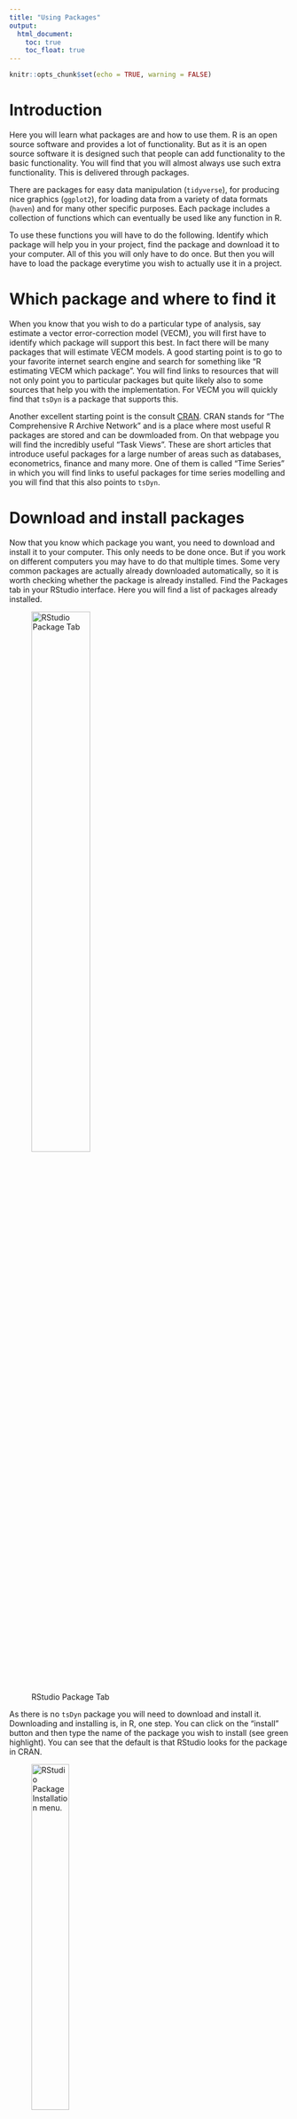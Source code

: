 ```yaml
---
title: "Using Packages"
output:
  html_document:
    toc: true
    toc_float: true
---
```


```r
knitr::opts_chunk$set(echo = TRUE, warning = FALSE)
```

# Introduction

Here you will learn what packages are and how to use them. R is an open source software and provides a lot of functionality. But as it is an open source software it is designed such that people can add functionality to the basic functionality. You will find that you will almost always use such extra functionality. This is delivered through packages.

There are packages for easy data manipulation (`tidyverse`), for producing nice graphics (`ggplot2`), for loading data from a variety of data formats (`haven`) and for many other specific purposes. Each package includes a collection of functions which can eventually be used like any function in R. 

To use these functions you will have to do the following. Identify which package will help you in your project, find the package and download it to your computer. All of this you will only have to do once. But then you will have to load the package everytime you wish to actually use it in a project.


# Which package and where to find it

When you know that you wish to do a particular type of analysis, say estimate a vector error-correction model (VECM), you will first have to identify which package will support this best. In fact there will be many packages that will estimate VECM models. A good starting point is to go to your favorite internet search engine and search for something like "R estimating VECM which package". You will find links to resources that will not only point you to particular packages but quite likely also to some sources that help you with the implementation. For VECM you will quickly find that `tsDyn` is a package that supports this. 

Another excellent starting point is the consult [CRAN](https://cran.r-project.org/). CRAN stands for "The Comprehensive R Archive Network" and is a place where most useful R packages are stored and can be dowmloaded from. On that webpage you will find the incredibly useful "Task Views". These are short articles that introduce useful packages for a large number of areas such as databases, econometrics, finance and many more. One of them is called "Time Series" in which you will find links to useful packages for time series modelling and you will find that this also points to `tsDyn`.


# Download and install packages

Now that you know which package you want, you need to download and install it to your computer. This only needs to be done once. But if you work on different computers you may have to do that multiple times. Some very common packages are actually already downloaded automatically, so it is worth checking whether the package is already installed. Find the Packages tab in your RStudio interface. Here you will find a list of packages already installed. 

![RStudio Package Tab](images/PackageTab.png){width=50%}

As there is no `tsDyn` package you will need to download and install it. Downloading and installing is, in R, one step. You can click on the "install" button and then type the name of the package you wish to install (see green highlight). You can see that the default is that RStudio looks for the package in CRAN.

![RStudio Package Installation menu.](images/PackageInstall.png){width=40%}

You then click install. 

An alternative is to use a command line in the  Console

```r
install.packages("tsDyn")
```

After pressing the "install" button above or after executing the command line you will see a good number of output lines scrolling through the Console. At the end you should see something like the following:

![Output for successful package installation.](images/PackageSuccess.png){width=50%}

You can see that RStudio has not only downloaded the `tsDyn` package, but also other packages like the `foreach` and `vars` package. They are called dependencies. Packages that are used by the `tsDyn` package and if they are not already installed, RStudio will install them automatically.


# Load packages

Once a package is installed you can use it. So lets say you are writing your script file with your code. It is good practice to start your scriptfile not only with setting your working directory but also by loading all packes that are being used in your script. This is done using the `library` function.

```r
setwd("PATH TO YOUR WORKING DIRECTORY")

library(tidyverse)  # package for datahandling
library(ggplot2)    # package for graphics
library(tsDyn)      # package for TS modelling incl. VECM

```

Should you get an error message like "Error in library(ggplot2) : there is no package called ‘ggplot2’", then  R is telling you that you have not yet installed the `ggplot2` package.

Now you are really in a position to use the functionality of the `tsDyn` package. For instance the `VECM` function which allows you to estimate a vector error correction model. Use `?VECM` to see the help function. 

# Summary

Using packages is really a core skill for any R user. Most of the functionality you will use as a data analyst or econometrician will come through packages. Most packages are available from CRAN but sometimes you may have to install a package from github. Typically you will then be given instructions of how to install the package. 